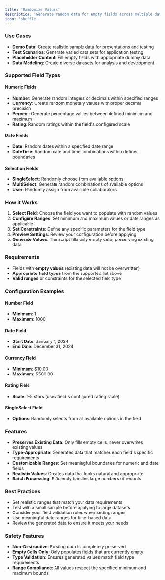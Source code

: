 ```yaml
---
title: 'Randomize Values'
description: 'Generate random data for empty fields across multiple data types with customizable ranges and constraints'
icon: 'shuffle'
---
```


### Use Cases

- **Demo Data**: Create realistic sample data for presentations and testing
- **Test Scenarios**: Generate varied data sets for application testing
- **Placeholder Content**: Fill empty fields with appropriate dummy data
- **Data Modeling**: Create diverse datasets for analysis and development

### Supported Field Types

#### Numeric Fields
- **Number**: Generate random integers or decimals within specified ranges
- **Currency**: Create random monetary values with proper decimal precision
- **Percent**: Generate percentage values between defined minimum and maximum
- **Rating**: Random ratings within the field's configured scale

#### Date Fields
- **Date**: Random dates within a specified date range
- **DateTime**: Random date and time combinations within defined boundaries

#### Selection Fields
- **SingleSelect**: Randomly choose from available options
- **MultiSelect**: Generate random combinations of available options
- **User**: Randomly assign from available collaborators

### How it Works

1. **Select Field**: Choose the field you want to populate with random values
2. **Configure Ranges**: Set minimum and maximum values or date ranges as applicable
3. **Set Constraints**: Define any specific parameters for the field type
4. **Preview Settings**: Review your configuration before applying
5. **Generate Values**: The script fills only empty cells, preserving existing data

### Requirements

- Fields with **empty values** (existing data will not be overwritten)
- **Appropriate field types** from the supported list above
- **Valid ranges** or constraints for the selected field type

### Configuration Examples

#### Number Field
- **Minimum**: 1
- **Maximum**: 1000

#### Date Field
- **Start Date**: January 1, 2024
- **End Date**: December 31, 2024

#### Currency Field
- **Minimum**: $10.00
- **Maximum**: $500.00

#### Rating Field
- **Scale**: 1-5 stars (uses field's configured rating scale)

#### SingleSelect Field
- **Options**: Randomly selects from all available options in the field

### Features

- **Preserves Existing Data**: Only fills empty cells, never overwrites existing values
- **Type-Appropriate**: Generates data that matches each field's specific requirements
- **Customizable Ranges**: Set meaningful boundaries for numeric and date fields
- **Realistic Values**: Creates data that looks natural and appropriate
- **Batch Processing**: Efficiently handles large numbers of records

### Best Practices

- Set realistic ranges that match your data requirements
- Test with a small sample before applying to large datasets
- Consider your field validation rules when setting ranges
- Use meaningful date ranges for time-based data
- Review the generated data to ensure it meets your needs

### Safety Features

- **Non-Destructive**: Existing data is completely preserved
- **Empty Cells Only**: Only populates fields that are currently empty
- **Type Validation**: Ensures generated values match field type requirements
- **Range Compliance**: All values respect the specified minimum and maximum bounds